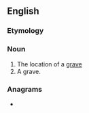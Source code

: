 ==English==

===Etymology===
{{compound|grave|site|lang=en}}

===Noun===
{{en-noun}}

# The location of a [[grave]]
# A grave.

===Anagrams===
* {{anagrams|en|a=aeegirstv|ergatives}}